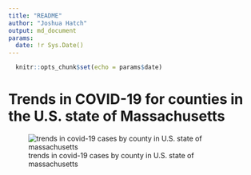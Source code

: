 ```yaml
---
title: "README"
author: "Joshua Hatch"
output: md_document
params:
  date: !r Sys.Date()
---
```


```r
  knitr::opts_chunk$set(echo = params$date)
```

# Trends in COVID-19 for counties in the U.S. state of Massachusetts

![trends in covid-19 cases by county in U.S. state of massachusetts](./images/ma_county_covid.png)